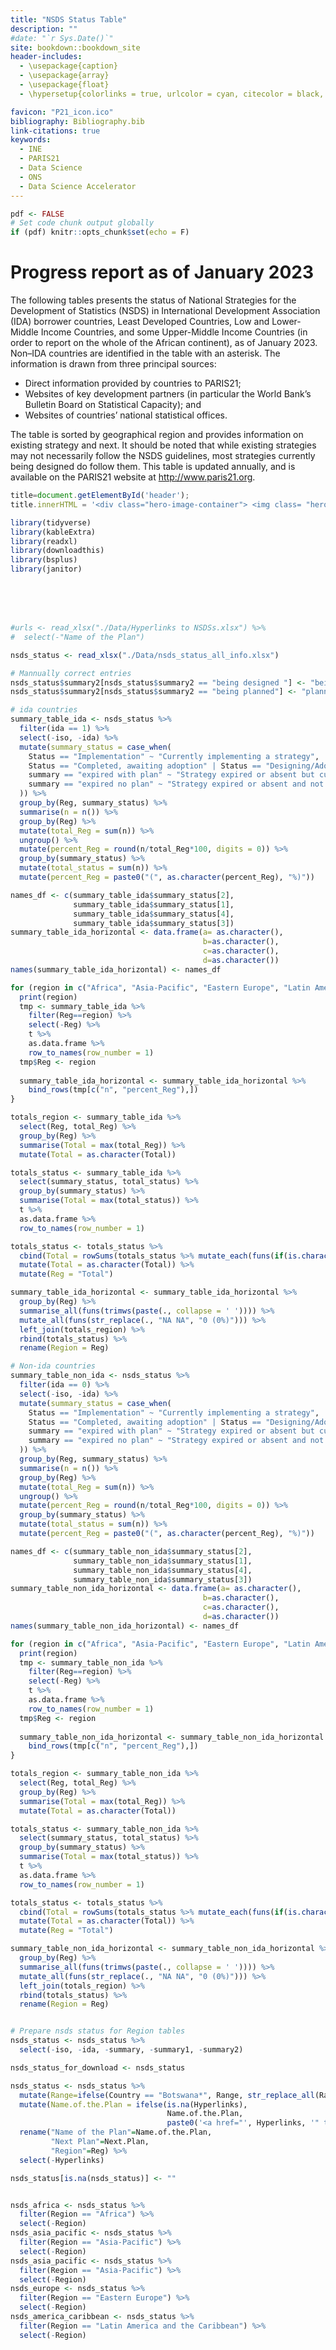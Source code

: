 ```yaml
--- 
title: "NSDS Status Table"
description: ""
#date: "`r Sys.Date()`"
site: bookdown::bookdown_site
header-includes:
  - \usepackage{caption}
  - \usepackage{array}
  - \usepackage{float}
  - \hypersetup{colorlinks = true, urlcolor = cyan, citecolor = black, menucolor = black, anchorcolor = black, linkcolor=black}

favicon: "P21_icon.ico"
bibliography: Bibliography.bib
link-citations: true
keywords:
  - INE 
  - PARIS21
  - Data Science
  - ONS 
  - Data Science Accelerator 
---
```


<!-- From gitbook to pdf:

for pdf: bookdown::render_book("index.Rmd", "bookdown::pdf_book") 
for gitbook: bookdown::render_book("index.Rmd", "bookdown::gitbook")

From html to pdf 4 things change:
  1. uncomment last figure from knitr chunk to latex format in chapter 03.
  3. uncomment emphbox in 04.
  4. Set pdf <- TRUE to hide code chunk output and adjust kable formating in Appendix
-->



```r
pdf <- FALSE
# Set code chunk output globally 
if (pdf) knitr::opts_chunk$set(echo = F)
```

# Progress report as of January 2023 {-}

The following tables presents the status of National Strategies for the Development of Statistics (NSDS) in International Development Association (IDA) borrower countries, Least Developed Countries, Low and Lower-Middle Income Countries, and some Upper-Middle Income Countries (in order to report on the whole of the African continent), as of January 2023. Non–IDA countries are identified in the table with an asterisk. The information is drawn from three principal sources:

  - Direct information provided by countries to PARIS21;
  - Websites of key development partners (in particular the World Bank's Bulletin Board on Statistical Capacity); and 
  - Websites of countries' national statistical offices.

The table is sorted by geographical region and provides information on existing strategy and next. It should be noted that while existing strategies may not necessarily follow the NSDS guidelines, most strategies currently being designed do follow them. This table is updated annually, and is available on the PARIS21 website at [http://www.paris21.org](http://www.paris21.org).

```js
title=document.getElementById('header');
title.innerHTML = '<div class="hero-image-container"> <img class= "hero-image" src="./images/stat_cap_cover.png"> </div> <br> <br> <br> <br> <br> <br> <br> <br> <br> <br>' + title.innerHTML
```

```r
library(tidyverse)
library(kableExtra)
library(readxl)
library(downloadthis)
library(bsplus)
library(janitor)
``` 

<br>
<br>
<br>


```r
#urls <- read_xlsx("./Data/Hyperlinks to NSDSs.xlsx") %>%
#  select(-"Name of the Plan")

nsds_status <- read_xlsx("./Data/nsds_status_all_info.xlsx") 

# Mannually correct entries
nsds_status$summary2[nsds_status$summary2 == "being designed "] <- "being designed"
nsds_status$summary2[nsds_status$summary2 == "being planned"] <- "planned"

# ida countries
summary_table_ida <- nsds_status %>%
  filter(ida == 1) %>%
  select(-iso, -ida) %>%
  mutate(summary_status = case_when(
    Status == "Implementation" ~ "Currently implementing a strategy", 
    Status == "Completed, awaiting adoption" | Status == "Designing/Adopting" ~ "Currently designing a strategy or awaiting adoption",
    summary == "expired with plan" ~ "Strategy expired or absent but currently planning an NSDS",
    summary == "expired no plan" ~ "Strategy expired or absent and not planning one"
  )) %>% 
  group_by(Reg, summary_status) %>%
  summarise(n = n()) %>% 
  group_by(Reg) %>% 
  mutate(total_Reg = sum(n)) %>% 
  ungroup() %>% 
  mutate(percent_Reg = round(n/total_Reg*100, digits = 0)) %>%
  group_by(summary_status) %>%
  mutate(total_status = sum(n)) %>%
  mutate(percent_Reg = paste0("(", as.character(percent_Reg), "%)"))

names_df <- c(summary_table_ida$summary_status[2],
              summary_table_ida$summary_status[1],
              summary_table_ida$summary_status[4],
              summary_table_ida$summary_status[3])
summary_table_ida_horizontal <- data.frame(a= as.character(),
                                           b=as.character(),
                                           c=as.character(),
                                           d=as.character())
names(summary_table_ida_horizontal) <- names_df

for (region in c("Africa", "Asia-Pacific", "Eastern Europe", "Latin America and the Caribbean")){
  print(region)
  tmp <- summary_table_ida %>% 
    filter(Reg==region) %>% 
    select(-Reg) %>% 
    t %>% 
    as.data.frame %>% 
    row_to_names(row_number = 1)
  tmp$Reg <- region
  
  summary_table_ida_horizontal <- summary_table_ida_horizontal %>% 
    bind_rows(tmp[c("n", "percent_Reg"),])
}

totals_region <- summary_table_ida %>%
  select(Reg, total_Reg) %>%
  group_by(Reg) %>% 
  summarise(Total = max(total_Reg)) %>% 
  mutate(Total = as.character(Total))

totals_status <- summary_table_ida %>%
  select(summary_status, total_status) %>%
  group_by(summary_status) %>% 
  summarise(Total = max(total_status)) %>% 
  t %>% 
  as.data.frame %>% 
  row_to_names(row_number = 1)

totals_status <- totals_status %>%
  cbind(Total = rowSums(totals_status %>% mutate_each(funs(if(is.character(.)) as.numeric(.) else .)))) %>%
  mutate(Total = as.character(Total)) %>%
  mutate(Reg = "Total")

summary_table_ida_horizontal <- summary_table_ida_horizontal %>%
  group_by(Reg) %>% 
  summarise_all(funs(trimws(paste(., collapse = ' ')))) %>%
  mutate_all(funs(str_replace(., "NA NA", "0 (0%)"))) %>% 
  left_join(totals_region) %>% 
  rbind(totals_status) %>% 
  rename(Region = Reg)

# Non-ida countries
summary_table_non_ida <- nsds_status %>%
  filter(ida == 0) %>%
  select(-iso, -ida) %>%
  mutate(summary_status = case_when(
    Status == "Implementation" ~ "Currently implementing a strategy", 
    Status == "Completed, awaiting adoption" | Status == "Designing/Adopting" ~ "Currently designing a strategy or awaiting adoption",
    summary == "expired with plan" ~ "Strategy expired or absent but currently planning an NSDS",
    summary == "expired no plan" ~ "Strategy expired or absent and not planning one"
  )) %>% 
  group_by(Reg, summary_status) %>%
  summarise(n = n()) %>% 
  group_by(Reg) %>% 
  mutate(total_Reg = sum(n)) %>% 
  ungroup() %>% 
  mutate(percent_Reg = round(n/total_Reg*100, digits = 0)) %>%
  group_by(summary_status) %>%
  mutate(total_status = sum(n)) %>%
  mutate(percent_Reg = paste0("(", as.character(percent_Reg), "%)"))

names_df <- c(summary_table_non_ida$summary_status[2],
              summary_table_non_ida$summary_status[1],
              summary_table_non_ida$summary_status[4],
              summary_table_non_ida$summary_status[3])
summary_table_non_ida_horizontal <- data.frame(a= as.character(),
                                           b=as.character(),
                                           c=as.character(),
                                           d=as.character())
names(summary_table_non_ida_horizontal) <- names_df

for (region in c("Africa", "Asia-Pacific", "Eastern Europe", "Latin America and the Caribbean")){
  print(region)
  tmp <- summary_table_non_ida %>% 
    filter(Reg==region) %>% 
    select(-Reg) %>% 
    t %>% 
    as.data.frame %>% 
    row_to_names(row_number = 1)
  tmp$Reg <- region
  
  summary_table_non_ida_horizontal <- summary_table_non_ida_horizontal %>% 
    bind_rows(tmp[c("n", "percent_Reg"),])
}

totals_region <- summary_table_non_ida %>%
  select(Reg, total_Reg) %>%
  group_by(Reg) %>% 
  summarise(Total = max(total_Reg)) %>% 
  mutate(Total = as.character(Total))

totals_status <- summary_table_non_ida %>%
  select(summary_status, total_status) %>%
  group_by(summary_status) %>% 
  summarise(Total = max(total_status)) %>% 
  t %>% 
  as.data.frame %>% 
  row_to_names(row_number = 1)

totals_status <- totals_status %>%
  cbind(Total = rowSums(totals_status %>% mutate_each(funs(if(is.character(.)) as.numeric(.) else .)))) %>%
  mutate(Total = as.character(Total)) %>%
  mutate(Reg = "Total")

summary_table_non_ida_horizontal <- summary_table_non_ida_horizontal %>%
  group_by(Reg) %>% 
  summarise_all(funs(trimws(paste(., collapse = ' ')))) %>%
  mutate_all(funs(str_replace(., "NA NA", "0 (0%)"))) %>% 
  left_join(totals_region) %>% 
  rbind(totals_status) %>% 
  rename(Region = Reg)


# Prepare nsds status for Region tables
nsds_status <- nsds_status %>%
  select(-iso, -ida, -summary, -summary1, -summary2) 

nsds_status_for_download <- nsds_status 

nsds_status <- nsds_status %>%
  mutate(Range=ifelse(Country == "Botswana*", Range, str_replace_all(Range, fixed(" "), ""))) %>%
  mutate(Name.of.the.Plan = ifelse(is.na(Hyperlinks), 
                                   Name.of.the.Plan, 
                                   paste0('<a href="', Hyperlinks, '" target="_blank">',Name.of.the.Plan,'</a>'))) %>%
  rename("Name of the Plan"=Name.of.the.Plan, 
         "Next Plan"=Next.Plan,
         "Region"=Reg) %>%
  select(-Hyperlinks) 

nsds_status[is.na(nsds_status)] <- ""  


nsds_africa <- nsds_status %>%
  filter(Region == "Africa") %>%
  select(-Region) 
nsds_asia_pacific <- nsds_status %>%
  filter(Region == "Asia-Pacific") %>%
  select(-Region)
nsds_asia_pacific <- nsds_status %>%
  filter(Region == "Asia-Pacific") %>%
  select(-Region)
nsds_europe <- nsds_status %>%
  filter(Region == "Eastern Europe") %>%
  select(-Region)
nsds_america_caribbean <- nsds_status %>%
  filter(Region == "Latin America and the Caribbean") %>%
  select(-Region) 
```
<br>
<br>
<br>
<br>
<br>
<br>


<!--
top_cover_image <-  paste(readLines("top_cover_image.html"), collapse="\n")
title.innerHTML = '<img src="./images/ds_stream_cropped.jpg" alt="top cover image">' + title.innerHTML
-->

